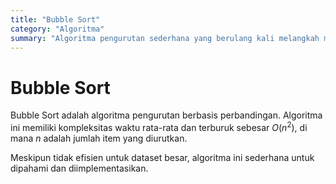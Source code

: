 ```yaml
---
title: "Bubble Sort"
category: "Algoritma"
summary: "Algoritma pengurutan sederhana yang berulang kali melangkah melalui daftar, membandingkan elemen yang berdekatan dan menukarnya jika urutannya salah."
---
```


# Bubble Sort

Bubble Sort adalah algoritma pengurutan berbasis perbandingan. Algoritma ini memiliki kompleksitas waktu rata-rata dan terburuk sebesar $O(n^2)$, di mana $n$ adalah jumlah item yang diurutkan.

Meskipun tidak efisien untuk dataset besar, algoritma ini sederhana untuk dipahami dan diimplementasikan.
